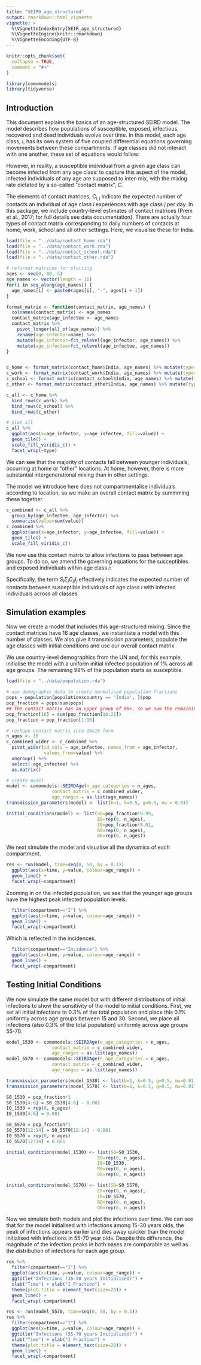 ```yaml
---
title: "SEIRD_age_structured"
output: rmarkdown::html_vignette
vignette: >
  %\VignetteIndexEntry{SEIR_age_structured}
  %\VignetteEngine{knitr::rmarkdown}
  %\VignetteEncoding{UTF-8}
---
```


```r
knitr::opts_chunk$set(
  collapse = TRUE,
  comment = "#>"
)
```

```r
library(comomodels)
library(tidyverse)
```

## Introduction
This document explains the basics of an age-structured SEIRD model. The model describes
how populations of susceptible, exposed, infectious, recovered and dead individuals evolve over time.
In this model, each age class, $i$, has its own system of five coupled differential equations governing
movements between these compartments. If age classes did not interact with one another, these set of equations would
follow:

\begin{align}
\frac{\text{d}S_i}{\text{d}t} &= -\beta S_i I_i\\
\frac{\text{d}E_i}{\text{d}t} &= \beta S_i I_i -\kappa E_i\\
\frac{\text{d}I_i}{\text{d}t} &= \kappa E_i - (\gamma + \mu) I_i\\
\frac{\text{d}R_i}{\text{d}t} &= \gamma I_i\\
\frac{\text{d}D_i}{\text{d}t} &= \mu I_i
\end{align}

However, in reality, a susceptible individual from a given age class
can become infected from any age class: to capture this aspect of the model, infected individuals of any
age are supposed to inter-mix, with the mixing rate dictated by a so-called "contact matrix", $C$.

The elements of contact matrices, $C_{i,j}$ indicate the expected number of contacts an individual of age class $i$ experiences with age class $j$ per day. In this package, we include country-level estimates of contact matrices (Prem et al., 2017; for full details see data documentation). There are actually four types of contact matrix corresponding to daily numbers of contacts at home, work, school and all other settings. Here, we visualise these for India.
```r
load(file = "../data/contact_home.rda")
load(file = "../data/contact_work.rda")
load(file = "../data/contact_school.rda")
load(file = "../data/contact_other.rda")
```

```r
# reformat matrices for plotting
ages <- seq(0, 80, 5)
age_names <- vector(length = 16)
for(i in seq_along(age_names)) {
  age_names[i] <- paste0(ages[i], "-", ages[i + 1])
}

format_matrix <- function(contact_matrix, age_names) {
  colnames(contact_matrix) <- age_names
  contact_matrix$age_infectee <- age_names
  contact_matrix %>%
    pivot_longer(all_of(age_names)) %>% 
    rename(age_infector=name) %>% 
    mutate(age_infector=fct_relevel(age_infector, age_names)) %>% 
    mutate(age_infectee=fct_relevel(age_infectee, age_names))
}


c_home <- format_matrix(contact_home$India, age_names) %>% mutate(type="home")
c_work <- format_matrix(contact_work$India, age_names) %>% mutate(type="work")
c_school <- format_matrix(contact_school$India, age_names) %>% mutate(type="school")
c_other <- format_matrix(contact_other$India, age_names) %>% mutate(type="other")

c_all <- c_home %>%
  bind_rows(c_work) %>% 
  bind_rows(c_school) %>% 
  bind_rows(c_other)

# plot all
c_all %>%
  ggplot(aes(x=age_infector, y=age_infectee, fill=value)) +
  geom_tile() +
  scale_fill_viridis_c() +
  facet_wrap(~type)
```

We can see that the majority of contacts fall between younger individuals, occurring at home or "other" locations. At home, however, there is more substantial intergenerational mixing than in other settings.

The model we introduce here does not compartmentalise individuals according to location, so we make an overall contact matrix by summming these together.
```r
c_combined <- c_all %>% 
  group_by(age_infectee, age_infector) %>% 
  summarise(value=sum(value))
c_combined %>% 
  ggplot(aes(x=age_infector, y=age_infectee, fill=value)) +
  geom_tile() +
  scale_fill_viridis_c()
```

We now use this contact matrix to allow infections to pass between age groups. To do so, we amend the governing equations for the susceptibles and exposed individuals within age class $i$:

\begin{align}
\frac{\text{d}S_i}{\text{d}t} &= -\beta S_i \Sigma_{j}C_{ij} I_j\\
\frac{\text{d}E_i}{\text{d}t} &= \beta S_i \Sigma_{j}C_{ij} I_j -\kappa E_i\\
\end{align}

Specifically, the term $S_i \Sigma_{j}C_{ij} I_j$ effectively indicates the expected number of contacts between susceptible individuals of age class $i$ with infected individuals across all classes.



## Simulation examples 

Now we create a model that includes this age-structured mixing. Since the contact matrices have 16 age classes, we instantiate a model with this number of classes. We also give it transmission parameters, populate the age classes with initial conditions and use our overall contact matrix.

We use country-level demographics from the UN and, for this example, initialise the model with a uniform initial infected population of 1% across all age groups. The remaining 99% of the population starts
as susceptible.
```r
load(file = "../data/population.rda")

# use demographic data to create normalised population fractions
pops = population[population$country == 'India', ]$pop
pop_fraction = pops/sum(pops)
## the contact matrix has an upper group of 80+, so we sum the remaining fractions beyond this point
pop_fraction[16] = sum(pop_fraction[16:21])
pop_fraction = pop_fraction[1:16]

# reshape contact matrix into 16x16 form
n_ages <- 16
c_combined_wider <- c_combined %>% 
  pivot_wider(id_cols = age_infectee, names_from = age_infector,
              values_from=value) %>% 
  ungroup() %>% 
  select(-age_infectee) %>% 
  as.matrix()

# create model
model <- comomodels::SEIRDAge(n_age_categories = n_ages,
                 contact_matrix = c_combined_wider,
                 age_ranges = as.list(age_names))
transmission_parameters(model) <- list(b=1, k=0.5, g=0.5, mu = 0.01)

initial_conditions(model) <- list(S0=pop_fraction*0.99,
                                  E0=rep(0, n_ages),
                                  I0=pop_fraction*0.01,
                                  R0=rep(0, n_ages),
                                  D0=rep(0, n_ages))
```

We next simulate the model and visualise all the dynamics of each compartment.
```r
res <- run(model, time=seq(0, 50, by = 0.1))
  ggplot(aes(x=time, y=value, colour=age_range)) +
  geom_line() +
  facet_wrap(~compartment)
```

Zooming in on the infected population, we see that the younger age groups have the highest peak infected population levels.
```r
  filter(compartment=="I") %>% 
  ggplot(aes(x=time, y=value, colour=age_range)) +
  geom_line() +
  facet_wrap(~compartment)
```

Which is reflected in the incidences.
```r
  filter(compartment=="Incidence") %>% 
  ggplot(aes(x=time, y=value, colour=age_range)) +
  geom_line() +
  facet_wrap(~compartment)
```

## Testing Initial Conditions

We now simulate the same model but with different distributions of initial infections to show the sensitivity of the model
to initial conditions. First, we set all initial infections to 0.3% of the total population and place this 0.1% uniformly across age groups between 15 and 30. Second, we place all infections (also 0.3% of the total population) uniformly across age groups 55-70. 
```r
model_1530 <- comomodels::SEIRDAge(n_age_categories = n_ages,
                 contact_matrix = c_combined_wider,
                 age_ranges = as.list(age_names))
model_5570 <- comomodels::SEIRDAge(n_age_categories = n_ages,
                 contact_matrix = c_combined_wider,
                 age_ranges = as.list(age_names))

transmission_parameters(model_1530) <- list(b=1, k=0.5, g=0.5, mu=0.01)
transmission_parameters(model_5570) <- list(b=1, k=0.5, g=0.5, mu=0.01)

S0_1530 = pop_fraction*1
S0_1530[4:6] = S0_1530[4:6] - 0.001
I0_1530 = rep(0, n_ages)
I0_1530[4:6] = 0.001

S0_5570 = pop_fraction*1
S0_5570[12:14] = S0_5570[12:14] - 0.001
I0_5570 = rep(0, n_ages)
I0_5570[12:14] = 0.001

initial_conditions(model_1530) <- list(S0=S0_1530,
                                  E0=rep(0, n_ages),
                                  I0=I0_1530,
                                  R0=rep(0, n_ages),
                                  D0=rep(0, n_ages))

initial_conditions(model_5570) <- list(S0=S0_5570,
                                  E0=rep(0, n_ages),
                                  I0=I0_5570,
                                  R0=rep(0, n_ages),
                                  D0=rep(0, n_ages))
```


Now we simulate both models and plot the infections over time. We can see that for the model initialised with infections among 15-30 years olds, the peak of infections appears earlier and dies away quicker than the model initialised with infections in 55-70 year olds. Despite this difference, the magnitude of the infection peaks in both bases are comparable as well as the distribution of infections for each age group. 

```r
res %>%
  filter(compartment=="I") %>% 
  ggplot(aes(x=time, y=value, colour=age_range)) +
  ggtitle("Infections (15-30 years Initialised)") +
  xlab("Time") + ylab("I Fraction") +
  theme(plot.title = element_text(size=20)) +
  geom_line() +
  facet_wrap(~compartment)

res <- run(model_5570, time=seq(0, 50, by = 0.1))
res %>%
  filter(compartment=="I") %>% 
  ggplot(aes(x=time, y=value, colour=age_range)) +
  ggtitle("Infections (55-70 years Initialised)") +
  xlab("Time") + ylab("I Fraction") +
  theme(plot.title = element_text(size=20)) +
  geom_line() +
  facet_wrap(~compartment)
```


